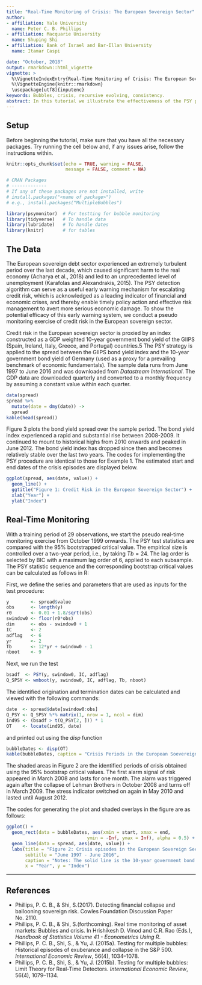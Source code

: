 ```yaml
---
title: "Real-Time Monitoring of Crisis: The European Sovereign Sector"
author:
- affiliation: Yale University
  name: Peter C. B. Phillips
- affiliation: Macquarie University
  name: Shuping Shi
- affiliation: Bank of Israel and Bar-Illan University
  name: Itamar Caspi

date: "October, 2018"
output: rmarkdown::html_vignette
vignette: >
  %\VignetteIndexEntry{Real-Time Monitoring of Crisis: The European Sovereign Sector}
  %\VignetteEngine{knitr::rmarkdown}
  \usepackage[utf8]{inputenc}
keywords: Bubbles, crisis, recursive evolving, consistency.
abstract: In this tutorial we illustrate the effectiveness of the PSY procedure in                  detecting crisis with an applications to the European Sovereign Sector using           R and the *psymonitor* package.
---
```


## Setup

Before beginning the tutorial, make sure that you have all the necessary packages. Try running the cell below and, if any issues arise, follow the instructions within.


```r

knitr::opts_chunk$set(echo = TRUE, warning = FALSE,
                      message = FALSE, comment = NA)

# CRAN Packages 
# -------------
# If any of these packages are not installed, write
# install.packages("<name of package>")
# e.g., install.packages("MultipleBubbles")

library(psymonitor)  # For testting for bubble monitoring
library(tidyverse)   # To handle data
library(lubridate)   # To handle dates
library(knitr)       # for tables

```

## The Data

The European sovereign debt sector experienced an extremely turbulent period over the last decade, which caused significant harm to the real economy (Acharya et al., 2018) and led to an unprecedented level of unemployment (Karafolas and Alexandrakis, 2015). The PSY detection algorithm can serve as a useful early warning mechanism for escalating credit risk, which is acknowledged as a leading indicator of financial and economic crises, and thereby enable timely policy action and effective risk management to avert more serious economic damage. To show the potential efficacy of this early warning system, we conduct a pseudo monitoring exercise of credit risk in the European sovereign sector.

Credit risk in the European sovereign sector is proxied by an index constructed as a GDP weighted 10-year government bond yield of the GIIPS (Spain, Ireland, Italy, Greece, and Portugal) countries.5 The PSY strategy is applied to the spread between the GIIPS bond yield index and the 10-year government bond yield of Germany (used as a proxy for a prevailing benchmark of economic fundamentals). The sample data runs from June 1997 to June 2016 and was downloaded from *Datastream International*. The GDP data are downloaded quarterly and converted to a monthly frequency by assuming a constant value within each quarter.


```r
data(spread)
spread %>%
  mutate(date = dmy(date)) ->
  spread
kable(head(spread))
```

Figure 3 plots the bond yield spread over the sample period. The bond yield index experienced a rapid and substantial rise between 2008-2009. It continued to mount to historical highs from 2010 onwards and peaked in June 2012. The bond yield index has dropped since then and becomes relatively stable over the last two years. The codes for implementing the PSY procedure are identical to those for Example 1. The estimated start and end dates of the crisis episodes are displayed below.

```r

ggplot(spread, aes(date, value)) +
  geom_line() +
  ggtitle("Figure 1: Credit Risk in the European Sovereign Sector") +
  xlab("Year") +
  ylab("Index")

```

## Real-Time Monitoring

With a training period of 29 observations, we start the pseudo real-time monitoring exercise from October 1999 onwards. The PSY test statistics are compared with the 95% bootstrapped critical value. The empirical size is controlled over a two-year period, i.e., by taking $Tb = 24$. The lag order is selected by BIC with a maximum lag order of 6, applied to each subsample. The PSY statistic sequence and the corresponding bootstrap critical values can be calculated as follows in R:

First, we define the series and parameters that are used as inputs for the test procedure:

```r
y        <- spread$value
obs      <- length(y)
r0       <- 0.01 + 1.8/sqrt(obs)
swindow0 <- floor(r0*obs)
dim      <- obs - swindow0 + 1
IC       <- 2
adflag   <- 6
yr       <- 2
Tb       <- 12*yr + swindow0 - 1
nboot    <- 9
```

Next, we run the test

```r
bsadf  <- PSY(y, swindow0, IC, adflag)
Q_SPSY <- wmboot(y, swindow0, IC, adflag, Tb, nboot)
```

The identified origination and termination dates can be calculated and
viewed with the following commands:

```r
date  <- spread$date[swindow0:obs]
Q_PSY <- Q_SPSY %*% matrix(1, nrow = 1, ncol = dim)
ind95 <- (bsadf > t(Q_PSY[2, ])) * 1
OT    <- locate(ind95, date)
```

and printed out using the *disp* function

```r
bubbleDates <- disp(OT)
kable(bubbleDates, caption = "Crisis Periods in the European Soevereign Debt Market")
```

The shaded areas in Figure 2 are the identified periods of crisis obtained using the 95% bootstrap critical values. The first alarm signal of risk appeared in March 2008 and lasts for one month. The alarm was triggered again after the collapse of Lehman Brothers in October 2008 and turns off in March 2009. The stress indicator switched on again in May 2010 and lasted until August 2012.

The codes for generating the plot and shaded overlays in the figure are
as follows:

```r

ggplot() + 
  geom_rect(data = bubbleDates, aes(xmin = start, xmax = end, 
                              ymin = -Inf, ymax = Inf), alpha = 0.5) + 
  geom_line(data = spread, aes(date, value)) +
  labs(title = "Figure 2: Crisis episodes in the European Sovereign Sector",
       subtitle = "June 1997 - June 2016",
       caption = "Notes: The solid line is the 10-year government bond yield spread between the PIIGS countries and Germany and the shaded areas are the periods where the PSY statistic exceeds its 95% bootstrap critical value.", 
       x = "Year", y = "Index") 
```

---
## References
  * Phillips, P. C. B., & Shi, S.(2017). Detecting financial collapse and ballooning sovereign risk. Cowles Foundation Discussion Paper No. 2110. 
  * Phillips, P. C. B., & Shi, S.(forthcoming). Real time monitoring of asset markets: Bubbles and crisis. In Hrishikesh D. Vinod and C.R. Rao (Eds.), *Handbook of Statistics Volume 41 - Econometrics Using R*.
  * Phillips, P. C. B., Shi, S., & Yu, J. (2015a).  Testing for multiple bubbles: Historical episodes of exuberance and collapse in the S&P 500. *International Economic Review*, 56(4), 1034--1078.
  * Phillips, P. C. B., Shi, S., & Yu, J. (2015b). Testing for multiple bubbles: Limit Theory for Real-Time Detectors. *International Economic Review*, 56(4), 1079--1134.
